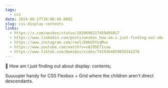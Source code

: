 ```yaml
---
tags:
  - css
date: 2024-09-27T16:06:49.000Z
slug: css-display-contents
links:
  - https://x.com/wesbos/status/1839698217459495017
  - https://www.linkedin.com/posts/wesbos_how-am-i-just-finding-out-about-display-activity-7245464234791186432-9ooU/
  - https://www.instagram.com/reel/DAbU5YoqMux
  - https://www.youtube.com/watch?v=vWJ95E71cow
  - https://www.tiktok.com/@wesbos/video/7419364859856342278
---
```


🤯 How am I just finding out about display: contents;

Suuuuper handy for CSS Flexbox + Grid where the children aren't direct descendants.
